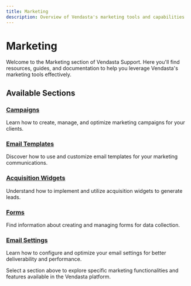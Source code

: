 ```yaml
---
title: Marketing
description: Overview of Vendasta's marketing tools and capabilities
---
```


# Marketing

Welcome to the Marketing section of Vendasta Support. Here you'll find resources, guides, and documentation to help you leverage Vendasta's marketing tools effectively.

## Available Sections

### [Campaigns](/marketing/campaigns)
Learn how to create, manage, and optimize marketing campaigns for your clients.

### [Email Templates](/marketing/email-templates)
Discover how to use and customize email templates for your marketing communications.

### [Acquisition Widgets](/marketing/acquisition-widgets)
Understand how to implement and utilize acquisition widgets to generate leads.

### [Forms](/marketing/forms)
Find information about creating and managing forms for data collection.

### [Email Settings](/marketing/email-settings)
Learn how to configure and optimize your email settings for better deliverability and performance.

Select a section above to explore specific marketing functionalities and features available in the Vendasta platform.